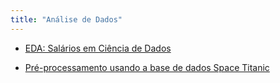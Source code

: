 ```yaml
---
title: "Análise de Dados"
---
```


-   [EDA: Salários em Ciência de Dados](analise_dados/data_science.html "Script análise de dados"){aria-label="Script análise de dados"}

-   [Pré-processamento usando a base de dados Space Titanic](analise_dados/space_titanic.html "Script análise de dados"){aria-label="Script análise de dados"}